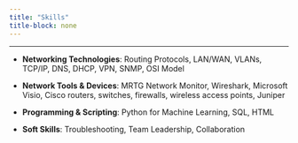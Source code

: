```yaml
---
title: "Skills"
title-block: none
---
```


```{=html}


<div style="
   position: fixed;
   top: 0;
   left: 0;
   width: 100vw;
   height: 100vh;
   background: url('images/Sk.png') center/cover no-repeat;
   z-index: -1;
"></div>
```

------------------------------------------------------------------------

-   **Networking Technologies**: Routing Protocols, LAN/WAN, VLANs, TCP/IP, DNS, DHCP, VPN, SNMP, OSI Model

-   **Network Tools & Devices**: MRTG Network Monitor, Wireshark, Microsoft Visio, Cisco routers, switches, firewalls, wireless access points, Juniper

-   **Programming & Scripting**: Python for Machine Learning, SQL, HTML

-   **Soft Skills**: Troubleshooting, Team Leadership, Collaboration